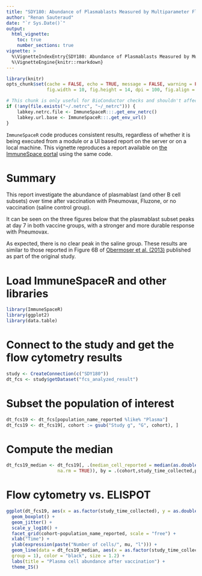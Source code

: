 ```yaml
---
title: "SDY180: Abundance of Plasmablasts Measured by Multiparameter Flow Cytometry"
author: "Renan Sauteraud"
date: "`r Sys.Date()`"
output:
  html_vignette:
    toc: true
    number_sections: true
vignette: >
  %\VignetteIndexEntry{SDY180: Abundance of Plasmablasts Measured by Multiparameter Flow Cytometry}
  %\VignetteEngine{knitr::rmarkdown}
---
```


```r
library(knitr)
opts_chunk$set(cache = FALSE, echo = TRUE, message = FALSE, warning = FALSE,
               fig.width = 10, fig.height = 14, dpi = 100, fig.align = "center")
```

```r
# This chunk is only useful for BioConductor checks and shouldn't affect any other setup
if (!any(file.exists("~/.netrc", "~/_netrc"))) {
    labkey.netrc.file <- ImmuneSpaceR:::.get_env_netrc()
    labkey.url.base <- ImmuneSpaceR:::.get_env_url()
}
```



`ImmuneSpaceR` code produces consistent results, regardless of whether it is being executed from a module or a UI based report on the server or on a local machine. This vignette reproduces a report available on <a href="https://www.immunespace.org/reports/Studies/SDY180/runReport.view?reportId=module %3ASDY180%2Freports%2Fschemas%2Fstudy%2Fdemographics%2Fplasmablast_abundance.Rmd">the ImmuneSpace portal</a> using the same code.



# Summary

This report investigate the abundance of plasmablast (and other B cell subsets) over time after vaccination with Pneumovax, Fluzone, or no vaccination (saline control group). 

It can be seen on the three figures below that the plasmablast subset peaks at day 7 in both vaccine groups, with a stronger and more durable response with Pneumovax. 

As expected, there is no clear peak in the saline group. These results are similar to those reported in Figure 6B of <a href="http://www.ncbi.nlm.nih.gov/pmc/articles/PMC3681204/" target="_BLANK">Obermoser et al. (2013)</a> published as part of the original study.



# Load ImmuneSpaceR and other libraries

```r
library(ImmuneSpaceR)
library(ggplot2)
library(data.table)
```



# Connect to the study and get the flow cytometry results

```r
study <- CreateConnection(c("SDY180"))
dt_fcs <- study$getDataset("fcs_analyzed_result")
```



# Subset the population of interest

```r
dt_fcs19 <- dt_fcs[population_name_reported %like% "Plasma"]
dt_fcs19 <- dt_fcs19[, cohort := gsub("Study g", "G", cohort), ]
```



# Compute the median

```r
dt_fcs19_median <- dt_fcs19[, .(median_cell_reported = median(as.double(population_cell_number) + 1,
                   na.rm = TRUE)), by = .(cohort,study_time_collected,population_name_reported)]
```



# Flow cytometry vs. ELISPOT

```r
ggplot(dt_fcs19, aes(x = as.factor(study_time_collected), y = as.double(population_cell_number) + 1)) +
  geom_boxplot() + 
  geom_jitter() + 
  scale_y_log10() + 
  facet_grid(cohort~population_name_reported, scale = "free") + 
  xlab("Time") + 
  ylab(expression(paste("Number of cells/", mu, "l"))) + 
  geom_line(data = dt_fcs19_median, aes(x = as.factor(study_time_collected), y = as.double(median_cell_reported),
  group = 1), color = "black", size = 1.2) + 
  labs(title = "Plasma cell abundance after vaccination") + 
  theme_IS()
```


